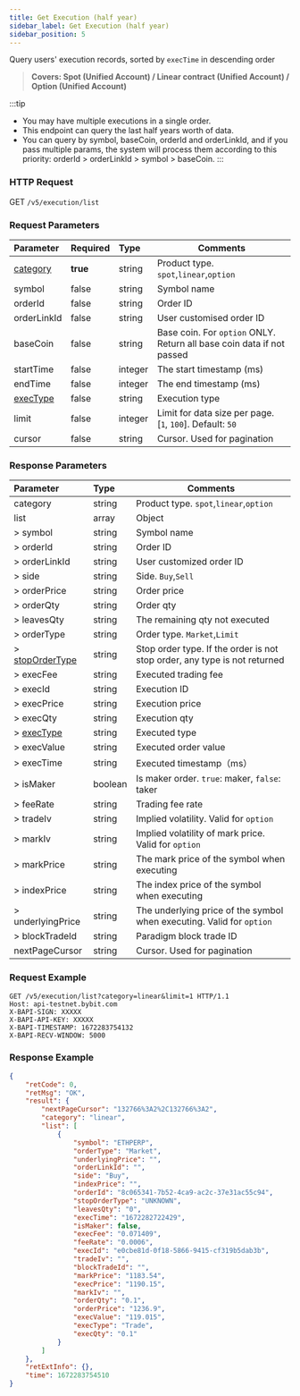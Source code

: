 ```yaml
---
title: Get Execution (half year)
sidebar_label: Get Execution (half year)
sidebar_position: 5
---
```



Query users' execution records, sorted by `execTime` in descending order
> **Covers: Spot (Unified Account) / Linear contract (Unified Account) / Option (Unified Account)**

:::tip
* You may have multiple executions in a single order.
* This endpoint can query the last half years worth of data.
* You can query by symbol, baseCoin, orderId and orderLinkId, and if you pass multiple params, the system will process them according to this priority: orderId > orderLinkId > symbol > baseCoin.
:::

### HTTP Request
GET `/v5/execution/list`

### Request Parameters
| Parameter | Required | Type | Comments|
|:----- |:-------|:-----|------ |
|[category](../enum#category) |**true** |string |Product type. `spot`,`linear`,`option` |
|symbol |false |string |Symbol name |
|orderId |false |string |Order ID |
|orderLinkId |false |string |User customised order ID |
|baseCoin |false |string |Base coin. For `option` ONLY. Return all base coin data if not passed|
|startTime |false |integer |The start timestamp (ms)|
|endTime |false |integer |The end timestamp (ms)|
|[execType](../enum#exectype) |false |string |Execution type|
|limit |false |integer |Limit for data size per page. [`1`, `100`]. Default: `50`|
|cursor |false |string |Cursor. Used for pagination|

### Response Parameters
| Parameter | Type | Comments|
|:----- |:-----|----- |
| category | string  | Product type. `spot`,`linear`,`option`|
| list | array | Object |
|> symbol |string   |Symbol name |
|> orderId |string |Order ID |
|> orderLinkId |string |User customized order ID |
|> side |string |Side. `Buy`,`Sell` |
|> orderPrice |string |Order price |
|> orderQty |string |Order qty |
|> leavesQty |string |The remaining qty not executed |
|> orderType |string |Order type. `Market`,`Limit` |
|> [stopOrderType](../enum#stopordertype) |string |Stop order type. If the order is not stop order, any type is not returned |
|> execFee |string   |Executed trading fee |
|> execId |string |Execution ID |
|> execPrice |string |Execution price |
|> execQty |string |Execution qty |
|> [execType](../enum#exectype) |string |Executed type|
|> execValue |string |Executed order value |
|> execTime |string |Executed timestamp（ms） |
|> isMaker |boolean |Is maker order. `true`: maker, `false`: taker|
|> feeRate |string |Trading fee rate |
|> tradeIv |string |Implied volatility. Valid for `option` |
|> markIv |string |Implied volatility of mark price. Valid for `option`|
|> markPrice |string |The mark price of the symbol when executing |
|> indexPrice |string |The index price of the symbol when executing |
|> underlyingPrice |string |The underlying price of the symbol when executing. Valid for `option`|
|> blockTradeId |string |Paradigm block trade ID|
|nextPageCursor |string |Cursor. Used for pagination|

### Request Example

```http
GET /v5/execution/list?category=linear&limit=1 HTTP/1.1
Host: api-testnet.bybit.com
X-BAPI-SIGN: XXXXX
X-BAPI-API-KEY: XXXXX
X-BAPI-TIMESTAMP: 1672283754132
X-BAPI-RECV-WINDOW: 5000
```

### Response Example

```json
{
    "retCode": 0,
    "retMsg": "OK",
    "result": {
        "nextPageCursor": "132766%3A2%2C132766%3A2",
        "category": "linear",
        "list": [
            {
                "symbol": "ETHPERP",
                "orderType": "Market",
                "underlyingPrice": "",
                "orderLinkId": "",
                "side": "Buy",
                "indexPrice": "",
                "orderId": "8c065341-7b52-4ca9-ac2c-37e31ac55c94",
                "stopOrderType": "UNKNOWN",
                "leavesQty": "0",
                "execTime": "1672282722429",
                "isMaker": false,
                "execFee": "0.071409",
                "feeRate": "0.0006",
                "execId": "e0cbe81d-0f18-5866-9415-cf319b5dab3b",
                "tradeIv": "",
                "blockTradeId": "",
                "markPrice": "1183.54",
                "execPrice": "1190.15",
                "markIv": "",
                "orderQty": "0.1",
                "orderPrice": "1236.9",
                "execValue": "119.015",
                "execType": "Trade",
                "execQty": "0.1"
            }
        ]
    },
    "retExtInfo": {},
    "time": 1672283754510
}
```
